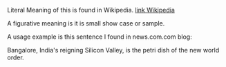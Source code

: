 {{rfc}}
Literal Meaning of this is found in Wikipedia.
[http://en.wikipedia.org/wiki/Petri_dish link Wikipedia]

A figurative meaning is it is small show case or sample.

A usage example is this sentence I found in news.com.com blog:

Bangalore, India's reigning Silicon Valley, is the petri dish of the new world order.